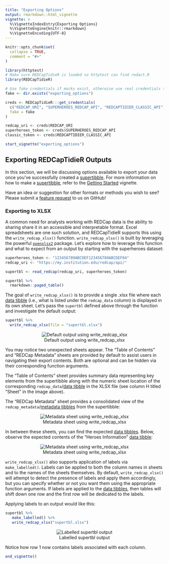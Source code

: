 ```yaml
---
title: "Exporting Options"
output: rmarkdown::html_vignette
vignette: >
  %\VignetteIndexEntry{Exporting Options}
  %\VignetteEngine{knitr::rmarkdown}
  %\VignetteEncoding{UTF-8}
---
```


```r
knitr::opts_chunk$set(
  collapse = TRUE,
  comment = "#>"
)
```

```r
library(httptest)
# Make sure REDCapTidieR is loaded so httptest can find redact.R
library(REDCapTidieR)

# Use fake credentials if mocks exist, otherwise use real credentials to create mocks
fake <- dir.exists("exporting_options")

creds <- REDCapTidieR:::get_credentials(
  c("REDCAP_URI", "SUPERHEROES_REDCAP_API", "REDCAPTIDIER_CLASSIC_API"),
  fake = fake
)

redcap_uri <- creds$REDCAP_URI
superheroes_token <- creds$SUPERHEROES_REDCAP_API
classic_token <- creds$REDCAPTIDIER_CLASSIC_API

start_vignette("exporting_options")
```

## Exporting REDCapTidieR Outputs

In this section, we will be discussing options available to export your data once you've successfully created a [supertibble](glossary.html#supertibble). For more information on how to make a [supertibble](glossary.html#supertibble), refer to the [Getting Started](REDCapTidieR.html) vignette.

Have an idea or suggestion for other formats or methods you wish to see? Please submit a [feature request](https://github.com/CHOP-CGTInformatics/REDCapTidieR/issues/new/choose) to us on GitHub!

### Exporting to XLSX

A common need for analysts working with REDCap data is the ability to sharing share it in an accessible and interpretable format. Excel spreadsheets are one such solution, and REDCapTidieR supports this using the `write_redcap_xlsx()` function. `write_redcap_xlsx()` is built by leveraging the powerful [`openxlsx2`](https://janmarvin.github.io/openxlsx2/) package. Let's explore how to leverage this function and what to expect from an output by starting with the superheroes dataset:

``` r
superheroes_token <- "123456789ABCDEF123456789ABCDEF04"
redcap_uri <- "https://my.institution.edu/redcap/api/"
```

```r
supertbl <- read_redcap(redcap_uri, superheroes_token)

supertbl %>%
  rmarkdown::paged_table()
```

The goal of `write_redcap_xlsx()` is to provide a single .xlsx file where each [data tibble](glossary.html#data-tibble) (i.e., what is listed under the `redcap_data` column) is displayed in its own sheet. Let's pass the `supertbl` defined above through the function and investigate the default output:

```r
supertbl %>%
  write_redcap_xlsx(file = "supertbl.xlsx")
```

<center>

![Default output using write_redcap_xlsx](images/write_xlsx_default.png)

</center>

You may notice two unexpected sheets appear. The "Table of Contents" and "REDCap Metadata" sheets are provided by default to assist users in navigating their export contents. Both are optional and can be hidden via their corresponding function arguments. 

The "Table of Contents" sheet provides summary data representing key elements from the supertibble along with the numeric sheet location of the corresponding `redcap_data`/[data tibble](glossary.html#data-tibble) in the XLSX file (see column H titled "Sheet" in the image above).

The "REDCap Metadata" sheet provides a consolidated view of the `redcap_metadata`/[metadata tibbles](glossary.html#metadata-tibble) from the supertibble:

<center>

![Metadata sheet using write_redcap_xlsx](images/write_xlsx_metadata.png)

</center>

In between these sheets, you can find the expected [data tibbles](glossary.html#data-tibble). Below, observe the expected contents of the "Heroes Information" [data tibble](glossary.html#data-tibble):

<center>

![Metadata sheet using write_redcap_xlsx](images/write_xlsx_heroes_information.png)

</center>

`write_redcap_xlsx()` also supports application of labels via `make_labelled()`. Labels can be applied to both the column names in sheets and to the names of the sheets themselves. By default, `write_redcap_xlsx()` will attempt to detect the presence of labels and apply them accordingly, but you can specify whether or not you want them using the appropriate function arguments. If labels are applied to the [data tibbles](glossary.html#data-tibble), then tables will shift down one row and the first row will be dedicated to the labels.

Applying labels to an output would like this:

```r
supertbl %>%
   make_labelled() %>%
   write_redcap_xlsx("supertbl.xlsx")
```

<center>

![Labelled supertbl output](images/write_xlsx_supertbl_labelled.png)

</center>

Notice how row 1 now contains labels associated with each column.

```r
end_vignette()
```
